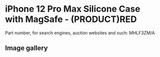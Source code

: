 
# iPhone 12 Pro Max Silicone Case with MagSafe - (PRODUCT)RED

Part number, for search engines, auction websites and such: MHLF3ZM/A

## Image gallery

<div style={{ width: "768px" }}>
  <GalleryComponent
    images={[
      {
        original: "/everysource/MHLF3.webp",
        thumbnail: "/everypreview/MHLF3.webp",
      },
      {
        original: "/everysource/MHLF3_AV1.webp",
        thumbnail: "/everypreview/MHLF3_AV1.webp",
      },
      {
        original: "/everysource/MHLF3_AV2.webp",
        thumbnail: "/everypreview/MHLF3_AV2.webp",
      },
      {
        original: "/everysource/MHLF3_AV3.webp",
        thumbnail: "/everypreview/MHLF3_AV3.webp",
      }
    ]}
  />
</div>